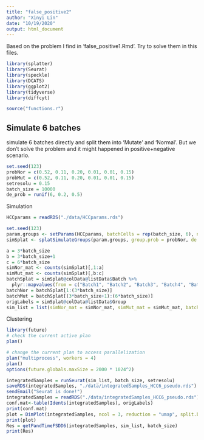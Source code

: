 ```yaml
---
title: "false_positive2"
author: "Xinyi Lin"
date: "10/19/2020"
output: html_document
---
```


Based on the problem I find in 'false_positive1.Rmd'. Try to solve them in this files.

```r
library(splatter)
library(Seurat)
library(speckle)
library(DCATS)
library(ggplot2)
library(tidyverse)
library(diffcyt)
```

```r
source("functions.r")
```

## Simulate 6 batches

simulate 6 batches directly and split them into 'Mutate' and 'Normal'. But we don't solve the problem and it might happened in positive+negative scenario.

```r
set.seed(123)
probNor = c(0.52, 0.11, 0.20, 0.01, 0.01, 0.15)
probMut = c(0.52, 0.11, 0.20, 0.01, 0.01, 0.15)
setresolu = 0.15
batch_size = 10000
de_prob = runif(6, 0.2, 0.5)
```

Simulation

```r
HCCparams = readRDS("./data/HCCparams.rds")

set.seed(123)
param.groups <- setParams(HCCparams, batchCells = rep(batch_size, 6), nGenes = 1000)
simSplat <- splatSimulateGroups(param.groups, group.prob = probNor, de.prob = de_prob, verbose = FALSE)

a = 3*batch_size
b = 3*batch_size+1
c = 6*batch_size
simNor_mat <- counts(simSplat)[,1:a]
simMut_mat <- counts(simSplat)[,b:c]
batchSplat = simSplat@colData@listData$Batch %>% 
  plyr::mapvalues(from = c("Batch1", "Batch2", "Batch3", "Batch4", "Batch5", "Batch6"), to = c("Nor1", "Nor2", "Nor3", "Mut1", "Mut2", "Mut3"))
batchNor = batchSplat[1:(3*batch_size)]
batchMut = batchSplat[(3*batch_size+1):(6*batch_size)]
origLabels = simSplat@colData@listData$Group
sim_list = list(simNor_mat = simNor_mat, simMut_mat = simMut_mat, batchNor = batchNor, batchMut = batchMut, origLabels = origLabels)
```

Clustering

```r
library(future)
# check the current active plan
plan()
```

```r
# change the current plan to access parallelization
plan("multiprocess", workers = 4)
plan()
options(future.globals.maxSize = 2000 * 1024^2)
```

```r
integratedSamples = runSeurat(sim_list, batch_size, setresolu)
saveRDS(integratedSamples, "./data/integratedSamples_HCC6_pseudo.rds")
sendEmail("Seurat is done!")
integratedSamples = readRDS("./data/integratedSamples_HCC6_pseudo.rds")
conf.mat<-table(Idents(integratedSamples), origLabels)
print(conf.mat)
plot = DimPlot(integratedSamples, ncol = 3, reduction = "umap", split.by = "batch") + ggtitle("Cluster Results of Different Clusters in Different Samples")
print(plot)
Res = getPandTimeFSDD6(integratedSamples, sim_list, batch_size)
print(Res)
```

